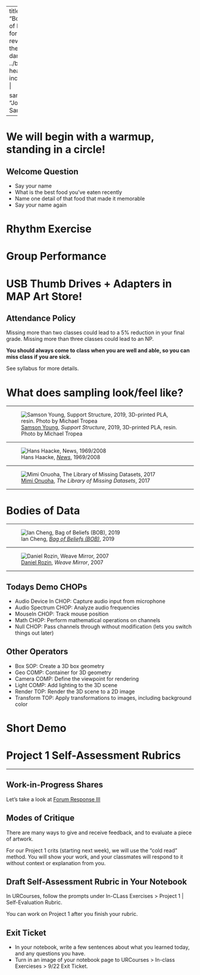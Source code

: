 
---
title: "Bodies of Data"
format:
  revealjs:
    theme: 
      - dark
    css: ../bl.css
    header-includes: |
      <link rel="preconnect" href="https://fonts.googleapis.com">
      <link rel="preconnect" href="https://fonts.gstatic.com" crossorigin>
      <link href="https://fonts.googleapis.com/css2?family=Josefin+Sans:ital,wght@0,100..700;1,100..700&display=swap" rel="stylesheet">

sansfont: "Josefin Sans"

---

# We will begin with a warmup, standing in a circle!

## Welcome Question

* Say your name
* What is the best food you've eaten recently
* Name one detail of that food that made it memorable
* Say your name again

# Rhythm Exercise

# Group Performance 

# USB Thumb Drives + Adapters in MAP Art Store!


## Attendance Policy 

Missing more than two classes could lead to a 5% reduction in your final grade.
Missing more than three classes could lead to an NP. 

**You should always come to class when you are well and able, so you can miss class if you are sick.**

See syllabus for more details.

# What does sampling look/feel like?

---

![[Samson Young](https://smartmuseum.uchicago.edu/exhibitions/samson-young/), *Support Structure*, 2019, 3D-printed PLA, resin. Photo by Michael Tropea](https://d3qi0qp55mx5f5.cloudfront.net/smartmuseum/i/artwork/Samson-Young-Smart-Installation-019.jpg?mtime=1570033893)

---

![Hans Haacke, [*News*](https://docs.google.com/presentation/d/1ND0ZhNgD_93X0xu7f0eY4jAHHfVcpPqpI9GyaWLl1nM/edit?slide=id.g37ea3c3a6d1_0_0#slide=id.g37ea3c3a6d1_0_0), 1969/2008](https://d1hhug17qm51in.cloudfront.net/www-media/2018/08/25191723/2008.232_01_H02-Large-TIFF_4000-pixels-long-scaled.jpg)

---

![[Mimi Onuoha](https://docs.google.com/presentation/d/1ND0ZhNgD_93X0xu7f0eY4jAHHfVcpPqpI9GyaWLl1nM/edit?slide=id.g381326e5160_0_12#slide=id.g381326e5160_0_12), *The Library of Missing Datasets*, 2017](https://www.ft.com/__origami/service/image/v2/images/raw/http%3A%2F%2Fcom.ft.imagepublish.upp-prod-eu.s3.amazonaws.com%2Fb6db52e4-bd0b-11e9-9381-78bab8a70848?source=next-article&fit=scale-down&quality=highest&width=700&dpr=1)

---

# Bodies of Data

---

![Ian Cheng, [*Bag of Beliefs (BOB)*](https://docs.google.com/presentation/d/1ND0ZhNgD_93X0xu7f0eY4jAHHfVcpPqpI9GyaWLl1nM/edit?slide=id.g381326e5160_0_6#slide=id.g381326e5160_0_6), 2019](https://static.frieze.com/files/inline-images/original_ae198a59b19d260c998624c96a13d215.jpg)

---

![[Daniel Rozin](https://www.wired.com/video/watch/obsessed-mechanical-mirrors), *Weave Mirror*, 2007](https://www.smoothware.com/danny/weavemirror.jpg)

---





## Todays Demo CHOPs

- Audio Device In CHOP: Capture audio input from microphone
- Audio Spectrum CHOP: Analyze audio frequencies
- MouseIn CHOP: Track mouse position
- Math CHOP: Perform mathematical operations on channels
- Null CHOP: Pass channels through without modification (lets you switch things out later)


## Other Operators

- Box SOP: Create a 3D box geometry
- Geo COMP: Container for 3D geometry
- Camera COMP: Define the viewpoint for rendering
- Light COMP: Add lighting to the 3D scene
- Render TOP: Render the 3D scene to a 2D image
- Transform TOP: Apply transformations to images, including background color


# Short Demo


# Project 1 Self-Assessment Rubrics

---

## Work-in-Progress Shares

Let's take a look at [Forum Response III](https://urcourses.uregina.ca/mod/forum/view.php?id=3102315)

## Modes of Critique 

There are many ways to give and receive feedback, and to evaluate a piece of artwork.


For our Project 1 crits (starting next week), we will use the "cold read" method. You will show your work, and your classmates will respond to it without context or explanation from you. 

## Draft Self-Assessment Rubric in Your Notebook

In URCourses, follow the prompts under In-CLass Exercises > Project 1 | Self-Evaluation Rubric.

You can work on Project 1 after you finish your rubric. 

## Exit Ticket

* In your notebook, write a few sentences about what you learned today, and any questions you have.
* Turn in an image of your notebook page to URCourses > In-class Exercieses > 9/22 Exit Ticket.
